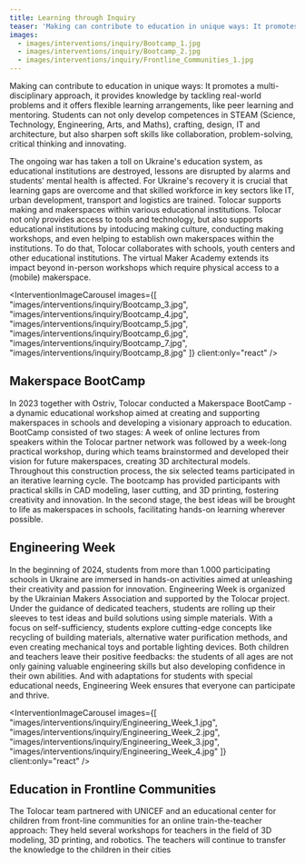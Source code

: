 ```yaml
---
title: Learning through Inquiry
teaser: 'Making can contribute to education in unique ways: It promotes a multi-disciplinary approach, it provides knowledge by tackling real-world problems and it offers flexible learning arrangements, like peer learning and mentoring. Students can not only develop competences in STEAM (Science, Technology, Engineering, Arts, and Maths), crafting, design, IT and architecture, but also sharpen soft skills like collaboration, problem-solving, critical thinking  and innovating.'
images:
  - images/interventions/inquiry/Bootcamp_1.jpg
  - images/interventions/inquiry/Bootcamp_2.jpg
  - images/interventions/inquiry/Frontline_Communities_1.jpg
---
```


Making can contribute to education in unique ways: It promotes a multi-disciplinary approach, it provides knowledge by tackling real-world problems and it offers flexible learning arrangements, like peer learning and mentoring. Students can not only develop competences in STEAM (Science, Technology, Engineering, Arts, and Maths), crafting, design, IT and architecture, but also sharpen soft skills like collaboration, problem-solving, critical thinking  and innovating. 

The ongoing war has taken a toll on Ukraine's education system, as educational institutions are destroyed, lessons are disrupted by alarms and students' mental health is affected. For Ukraine's recovery it is crucial that learning gaps are overcome and that skilled workforce in key sectors like IT, urban development, transport and logistics are trained. Tolocar supports making and makerspaces within various educational institutions. Tolocar not only provides access to tools and technology, but also supports educational institutions by intoducing making culture, conducting making workshops, and even helping to establish own makerspaces within the institutions. To do that, Tolocar collaborates with schools, youth centers and other educational institutions. The virtual Maker Academy extends its impact beyond in-person workshops which require physical access to a (mobile) makerspace.

<InterventionImageCarousel
  images={[
    "images/interventions/inquiry/Bootcamp_3.jpg",
    "images/interventions/inquiry/Bootcamp_4.jpg",
    "images/interventions/inquiry/Bootcamp_5.jpg",
    "images/interventions/inquiry/Bootcamp_6.jpg",
    "images/interventions/inquiry/Bootcamp_7.jpg",
    "images/interventions/inquiry/Bootcamp_8.jpg"
  ]}
  client:only="react"
/>

## Makerspace BootCamp
In 2023 together with Ostriv, Tolocar conducted a Makerspace BootCamp - a dynamic educational workshop aimed at creating and supporting makerspaces in schools and developing a visionary approach to education. BootCamp consisted of two stages: A week of online lectures from speakers within the Tolocar partner network was followed by a week-long practical workshop, during which teams brainstormed and developed their vision for future makerspaces, creating 3D architectural models. Throughout this construction process, the six selected teams participated in an iterative learning cycle. The bootcamp has provided participants with practical skills in CAD modeling, laser cutting, and 3D printing, fostering creativity and innovation.  In the second stage, the best ideas will be brought to life as makerspaces in schools, facilitating hands-on learning wherever possible.

## Engineering Week
In the beginning of 2024, students from more than 1.000 participating schools in Ukraine are immersed in hands-on activities aimed at unleashing their creativity and passion for innovation. Engineering Week is organized by the Ukrainian Makers Association and supported by the Tolocar project. Under the guidance of dedicated teachers, students are rolling up their sleeves to test ideas and build solutions using simple materials. With a focus on self-sufficiency, students explore cutting-edge concepts like recycling of building materials, alternative water purification methods, and even creating mechanical toys and portable lighting devices. Both children and teachers leave their positive feedbacks: the students of all ages are not only gaining valuable engineering skills but also developing confidence in their own abilities. And with adaptations for students with special educational needs, Engineering Week ensures that everyone can participate and thrive. 

<InterventionImageCarousel
  images={[
    "images/interventions/inquiry/Engineering_Week_1.jpg",
    "images/interventions/inquiry/Engineering_Week_2.jpg",
    "images/interventions/inquiry/Engineering_Week_3.jpg",
    "images/interventions/inquiry/Engineering_Week_4.jpg"
  ]}
  client:only="react"
/>

## Education in Frontline Communities
The Tolocar team partnered with UNICEF and an educational center for children from front-line communities for an online train-the-teacher approach: They held several workshops for teachers in the field of 3D modeling, 3D printing, and robotics. The teachers will continue to transfer the knowledge to the children in their cities
